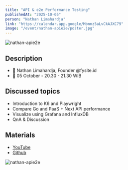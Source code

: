 ```yaml
---
title: "API & e2e Performance Testing"
publishedAt: "2025-10-05"
person: "Nathan Limahardja"
link: "https://calendar.app.google/Mbnnz5aLvCkAJXC79"
image: "/event/nathan-apie2e/poster.jpg"
---
```


![nathan-apie2e](/event/nathan-apie2e/poster.jpg)

## Description

- 📢 Nathan Limahardja, Founder @fysite.id
- 📅 05 October - 20.30 - 21.30 WIB

## Discussed topics

- Introduction to K6 and Playwright
- Compare Go and PaaS + Next API performance
- Visualize using Grafana and InfluxDB
- QnA & Discussion

## Materials

- [YouTube](https://youtu.be/yDCGxvQUItI)
- [Github](https://github.com/devswithme/apie2e)

![nathan-apie2e](/event/nathan-apie2e/doc.png)
